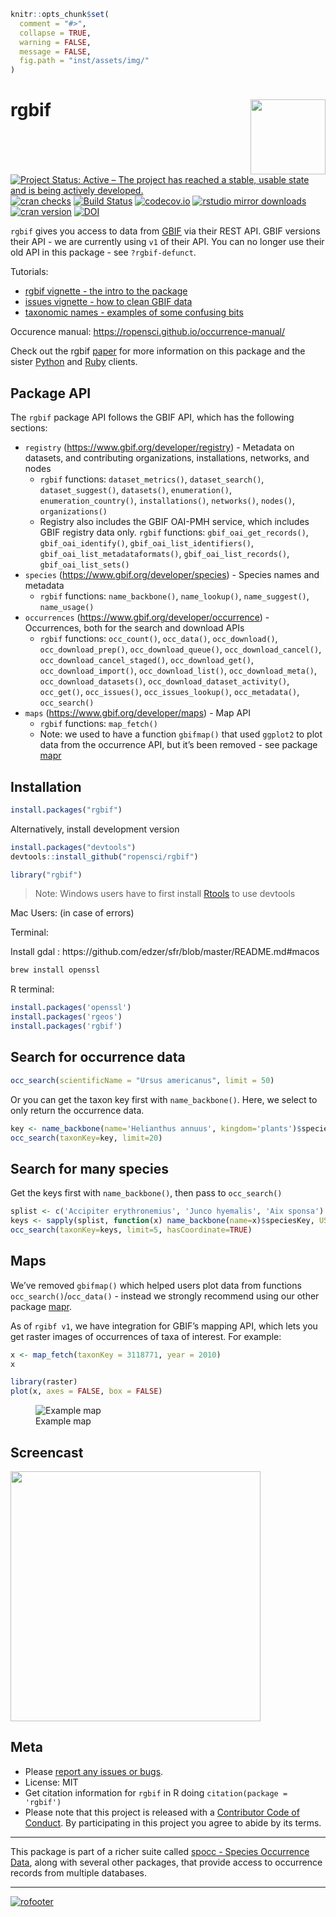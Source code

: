 <!-- README.md is generated from README.Rmd. Please edit that file and knit -->

```r
knitr::opts_chunk$set(
  comment = "#>",
  collapse = TRUE,
  warning = FALSE,
  message = FALSE,
  fig.path = "inst/assets/img/"
)
```

# rgbif <img src="man/figures/logo.png" align="right" alt="" width="120">

[![Project Status: Active – The project has reached a stable, usable state and is being actively developed.](http://www.repostatus.org/badges/latest/active.svg)](http://www.repostatus.org/#active)
[![cran checks](https://cranchecks.info/badges/worst/rgbif)](https://cranchecks.info/pkgs/rgbif)
[![Build Status](https://travis-ci.org/ropensci/rgbif.svg?branch=master)](https://travis-ci.org/ropensci/rgbif)
[![codecov.io](https://codecov.io/github/ropensci/rgbif/coverage.svg?branch=master)](https://codecov.io/github/ropensci/rgbif?branch=master)
[![rstudio mirror downloads](http://cranlogs.r-pkg.org/badges/rgbif)](https://github.com/metacran/cranlogs.app)
[![cran version](http://www.r-pkg.org/badges/version/rgbif)](https://cran.r-project.org/package=rgbif)
[![DOI](https://zenodo.org/badge/2273724.svg)](https://zenodo.org/badge/latestdoi/2273724)

`rgbif` gives you access to data from [GBIF][] via their REST API. GBIF versions their API - we are currently using `v1` of their API. You can no longer use their old API in this package - see `?rgbif-defunct`.

Tutorials:

* [rgbif vignette - the intro to the package](vignettes/rgbif_vignette.Rmd)
* [issues vignette - how to clean GBIF data](vignettes/issues_vignette.Rmd)
* [taxonomic names - examples of some confusing bits](vignettes/taxonomic_names.Rmd)

Occurence manual: <https://ropensci.github.io/occurrence-manual/>

Check out the rgbif [paper][] for more information on this package and the sister [Python][pygbif] and [Ruby][gbifrb] clients.

## Package API

The `rgbif` package API follows the GBIF API, which has the following sections:

* `registry` (<https://www.gbif.org/developer/registry>) - Metadata on datasets, and
contributing organizations, installations, networks, and nodes
    * `rgbif` functions: `dataset_metrics()`, `dataset_search()`, `dataset_suggest()`,
    `datasets()`, `enumeration()`, `enumeration_country()`, `installations()`, `networks()`,
    `nodes()`, `organizations()`
    * Registry also includes the GBIF OAI-PMH service, which includes GBIF registry
    data only. `rgbif` functions: `gbif_oai_get_records()`, `gbif_oai_identify()`,
    `gbif_oai_list_identifiers()`, `gbif_oai_list_metadataformats()`,
    `gbif_oai_list_records()`, `gbif_oai_list_sets()`
* `species` (<https://www.gbif.org/developer/species>) - Species names and metadata
    * `rgbif` functions: `name_backbone()`, `name_lookup()`, `name_suggest()`, `name_usage()`
* `occurrences` (<https://www.gbif.org/developer/occurrence>) - Occurrences, both for
the search and download APIs
    * `rgbif` functions: `occ_count()`, `occ_data()`, `occ_download()`, `occ_download_prep()`, `occ_download_queue()`, `occ_download_cancel()`,
    `occ_download_cancel_staged()`, `occ_download_get()`, `occ_download_import()`,
    `occ_download_list()`, `occ_download_meta()`, `occ_download_datasets()`, `occ_download_dataset_activity()`, `occ_get()`, `occ_issues()`,
    `occ_issues_lookup()`, `occ_metadata()`, `occ_search()`
* `maps` (<https://www.gbif.org/developer/maps>) - Map API
    * `rgbif` functions: `map_fetch()`
    * Note: we used to have a function `gbifmap()` that used `ggplot2` to plot data from the
    occurrence API, but it's been removed - see package [mapr][]

## Installation

```r
install.packages("rgbif")
```

Alternatively, install development version

```r
install.packages("devtools")
devtools::install_github("ropensci/rgbif")
```

```r
library("rgbif")
```

> Note: Windows users have to first install [Rtools](https://cran.r-project.org/bin/windows/Rtools/) to use devtools

Mac Users:
(in case of errors)

Terminal:

Install gdal : https://github.com/edzer/sfr/blob/master/README.md#macos

```r
brew install openssl
````
R terminal:
```r
install.packages('openssl')
install.packages('rgeos')
install.packages('rgbif')
```

## Search for occurrence data

```r
occ_search(scientificName = "Ursus americanus", limit = 50)
```

Or you can get the taxon key first with `name_backbone()`. Here, we select to only return the occurrence data.

```r
key <- name_backbone(name='Helianthus annuus', kingdom='plants')$speciesKey
occ_search(taxonKey=key, limit=20)
```

## Search for many species

Get the keys first with `name_backbone()`, then pass to `occ_search()`

```r
splist <- c('Accipiter erythronemius', 'Junco hyemalis', 'Aix sponsa')
keys <- sapply(splist, function(x) name_backbone(name=x)$speciesKey, USE.NAMES=FALSE)
occ_search(taxonKey=keys, limit=5, hasCoordinate=TRUE)
```

## Maps

We've removed `gbifmap()` which helped users plot data from functions `occ_search()`/`occ_data()` - instead we strongly recommend using our other package [mapr][].

As of `rgibf v1`, we have integration for GBIF's mapping API, which lets you get raster images of
occurrences of taxa of interest. For example:

```r
x <- map_fetch(taxonKey = 3118771, year = 2010)
x
```

```r
library(raster)
plot(x, axes = FALSE, box = FALSE)
```

![Example map](man/figures/README-map.png)

## Screencast

<a href="https://vimeo.com/127119010"><img src="man/figures/README-screencast.png" width="400"></a>

## Meta

* Please [report any issues or bugs](https://github.com/ropensci/rgbif/issues).
* License: MIT
* Get citation information for `rgbif` in R doing `citation(package = 'rgbif')`
* Please note that this project is released with a [Contributor Code of Conduct](CODE_OF_CONDUCT.md). By participating in this project you agree to abide by its terms.

- - -

This package is part of a richer suite called [spocc - Species Occurrence Data](https://github.com/ropensci/spocc), along with several other packages, that provide access to occurrence records from multiple databases.

- - -

[![rofooter](https://ropensci.org/public_images/github_footer.png)](https://ropensci.org)


[mapr]: https://github.com/ropensci/mapr
[paper]: https://doi.org/10.7287/peerj.preprints.3304v1/
[GBIF]: https://www.gbif.org/
[pygbif]: https://github.com/sckott/pygbif
[gbifrb]: https://github.com/sckott/gbifrb

